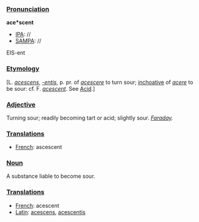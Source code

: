 ===[[Pronunciation]]===

'''ace*scent'''
*[[IPA]]: //
*[[SAMPA]]: //
EIS-ent
===[[Etymology]]===

[L. ''[[acescens]]'', ''[[acescentis|-entis]]'', p. pr. of ''[[acescere]]'' to turn sour; [[inchoative]] of ''[[acere]]'' to be sour: cf. F. ''[[acescent]]''. See [[Acid]].]
===[[Adjective]]===

Turning sour; readily becoming tart or acid; slightly sour. ''[[Faraday]].''

===[[Translations]]===

*[[French]]: ascescent

===[[Noun]]===

A substance liable to become sour.
===[[Translations]]===

*[[French]]: acescent
*[[Latin]]: [[acescens]], [[acescentis]]